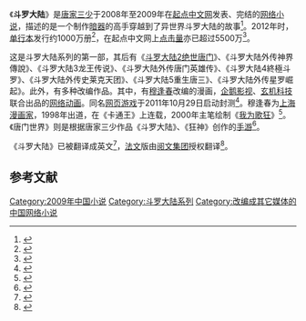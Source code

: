 {{Otheruses|subject=唐家三少的网络小说《斗罗大陆》|other=2021年中国大陆电视剧《斗罗大陆》|斗罗大陆 (电视剧)}}
{{noteTA
|1=zh-hans:斗罗;zh-hant:斗羅;
|2=zh-hans:天斗;zh-hant:天斗;
}}
《'''斗罗大陆'''》是[[唐家三少|唐家三少]]于2008年至2009年在[[起点中文网|起点中文网]]发表、完结的[[网络小说|网络小说]]，描述的是一个制作[[暗器|暗器]]的高手穿越到了异世界斗罗大陆的故事<ref>{{Cite news|url=http://news.xinhuanet.com/book/2011-04/16/c_121311912.htm|title=唐家三少谈写作奇迹：86个月怎么写出2100万字|language=zh-cn|publisher=新华网|author=|date=2006-02-08|accessdate=2015-02-03|archive-date=2017-05-28|archive-url=https://web.archive.org/web/20170528083041/http://news.xinhuanet.com/book/2011-04/16/c_121311912.htm|dead-url=no}}</ref>。2012年时，[[单行本|单行本]]发行约1000万册<ref>{{Cite news|url=http://focus.21cn.com/hotnews/a/2013/1204/16/25351890.shtml|title=2013网络作家富豪榜揭晓 唐家三少版税近3千万成首富/图|language=zh-cn|publisher=21CN|author=|date=2006-02-08|accessdate=2015-02-03|archive-url=https://web.archive.org/web/20150214120548/http://focus.21cn.com/hotnews/a/2013/1204/16/25351890.shtml|archive-date=2015-02-14|dead-url=yes}}</ref>，在起点中文网上[[点击量|点击量]]亦已超过5500万<ref>{{Cite news|url=http://news.ifeng.com/gundong/detail_2012_11/19/19304201_0.shtml|title=唐家三少全新巨制《绝世唐门》再现传奇|language=zh-cn|publisher=凤凰网|author=|date=2006-02-08|accessdate=2015-02-03|archive-date=2019-10-17|archive-url=https://web.archive.org/web/20191017025332/http://news.ifeng.com/gundong/detail_2012_11/19/19304201_0.shtml|dead-url=no}}</ref>。

这是斗罗大陆系列的第一部，其后有《[[斗罗大陆2绝世唐门|斗罗大陆2绝世唐门]]》、《斗罗大陆外传神界傳說》、《斗罗大陆3龙王传说》、《斗罗大陆外传唐门英雄传》、《斗罗大陆4終極斗罗》、《斗罗大陆外传史莱克天团》、《斗罗大陆5重生唐三》、《斗罗大陆外传星罗崛起》。此外，有多种改编作品。其中，有[[穆逢春|穆逢春]]改编的漫画，[[企鹅影视|企鹅影视]]、[[玄机科技|玄机科技]]联合出品的[[网络动画|网络动画]]。同名[[网页游戏|网页游戏]]于2011年10月29日启动封测<ref>{{Cite news|url=http://games.cntv.cn/2011/p_07_1104/58933.shtml|title=打造完美主角《斗罗大陆》将开启终极技术封测|language=zh-cn|publisher=中国网络电视台|author=|date=2006-02-08|accessdate=2015-02-03|archive-url=https://web.archive.org/web/20150214115753/http://games.cntv.cn/2011/p_07_1104/58933.shtml|archive-date=2015-02-14|dead-url=yes}}</ref>。穆逢春为[[上海|上海]][[漫画家|漫画家]]，1998年出道，在《卡通王》上连载，2000年主笔绘制《[[我为歌狂|我为歌狂]]》<ref>{{Cite news|url=http://news.163.com/11/1217/04/7LETLP0I00014AED.html|title=画漫画要能挣到钱，否则热血会变凉|language=zh-cn|publisher=网易新闻中心|author=|date=2006-02-08|accessdate=2015-02-03|archive-url=https://web.archive.org/web/20150214120227/http://news.163.com/11/1217/04/7LETLP0I00014AED.html|archive-date=2015-02-14|dead-url=yes}}</ref>。《唐门世界》则是根据唐家三少作品《斗罗大陆》、《狂神》创作的[[手游|手游]]<ref>{{Cite news|url=http://www.72g.com/tmsj/20776.html|title=改编自唐家三少作品 《唐门世界》上架ios|language=zh-cn|publisher=72G.com|author=|date=2006-02-08|accessdate=2015-02-03|archive-url=https://web.archive.org/web/20150214123850/http://www.72g.com/tmsj/20776.html|archive-date=2015-02-14|dead-url=yes}}</ref>。

《斗罗大陆》已被翻译成英文<ref name="novelfull">{{cite web |title=Read Douluo Dalu online free - Novel Full |url=https://novelfull.com/douluo-dalu.html |website=Novel Full |accessdate=2021-02-08 |archive-date=2021-02-14 |archive-url=https://web.archive.org/web/20210214023247/https://novelfull.com/douluo-dalu.html |dead-url=no }}</ref>，[[法文|法文]]版由[[阅文集团|阅文集团]]授权翻译<ref name="出海">{{cite web |title=中国网络文学出海：翻译规模扩大、原创全球开花、IP协同出海 |url=http://www.chinanews.com/cul/2020/11-16/9339827.shtml |website=中国新闻网 |access-date=2021-02-08 |archive-date=2021-01-23 |archive-url=https://web.archive.org/web/20210123181522/http://www.chinanews.com/cul/2020/11-16/9339827.shtml |dead-url=no }}</ref>。

== 参考文献 ==
{{reflist}}

{{中国网络文学20年20部作品}}

[[Category:2009年中国小说|Category:2009年中国小说]]
[[Category:斗罗大陆系列|Category:斗罗大陆系列]]
[[Category:改编成其它媒体的中国网络小说|Category:改编成其它媒体的中国网络小说]]